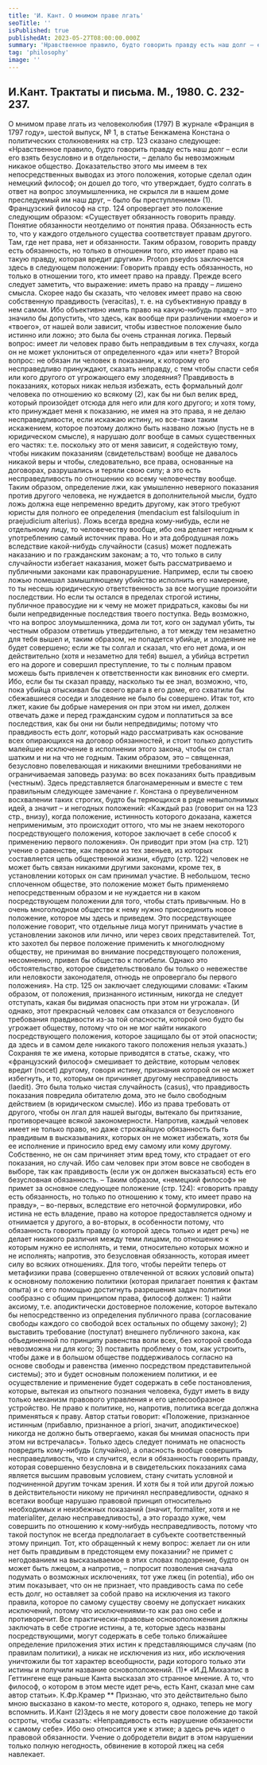 ```yaml
---
title: 'И. Кант. О мнимом праве лгать'
seoTitle: ''
isPublished: true
publishedAt: 2023-05-27T08:00:00.000Z
summary: 'Нравственное правило, будто говорить правду есть наш долг – если его взять безусловно и в отдельности, – делало бы невозможным никакое общество'
tag: 'philosophy'
image: ''
---
```


## И.Кант. Трактаты и письма. М., 1980. С. 232-237.

О мнимом праве лгать из человеколюбия (1797)
В журнале «Франция в 1797 году», шестой выпуск, № 1, в статье Бенжамена Констана о
политических столкновениях на стр. 123 сказано следующее:
«Нравственное правило, будто говорить правду есть наш долг – если его взять безусловно и в
отдельности, – делало бы невозможным никакое общество. Доказательство этого мы имеем в тех
непосредственных выводах из этого положения, которые сделал один немецкий философ; он
дошел до того, что утверждает, будто солгать в ответ на вопрос злоумышленника, не скрылся ли в
нашем доме преследуемый им наш друг, – было бы преступлением» (1).
Французский философ на стр. 124 опровергает это положение следующим образом: «Существует
обязанность говорить правду. Понятие обязанности неотделимо от понятия права. Обязанность
есть то, что у каждого отдельного существа соответствует правам другого. Там, где нет права, нет и
обязанности. Таким образом, говорить правду есть обязанность, но только в отношении того, кто
имеет право на такую правду, которая вредит другим».
Proton pseydos заключается здесь в следующем положении: Говорить правду есть обязанность,
но только в отношении того, кто имеет право на правду.
Прежде всего следует заметить, что выражение: иметь право на правду – лишено смысла. Скорее
надо бы сказать, что человек имеет право на свою собственную правдивость (veracitas), т. е. на
субъективную правду в нем самом. Ибо объективно иметь право на какую-нибудь правду – это
значило бы допустить, что здесь, как вообще при различении «моего» и «твоего», от
нашей воли зависит, чтобы известное положение было истинно или ложно; это была бы очень
странная логика.
Первый вопрос: имеет ли человек право быть неправдивым в тех случаях, когда он не может
уклониться от определенного «да» или «нет»? Второй вопрос: не обязан ли человек в показании,
к которому его несправедливо принуждают, сказать неправду, с тем чтобы спасти себя или кого
другого от угрожающего ему злодеяния?
Правдивость в показаниях, которых никак нельзя избежать, есть формальный долг человека по
отношению ко всякому (2), как бы ни был велик вред, который произойдет отсюда для него или
для кого другого; и хотя тому, кто принуждает меня к показанию, не имея на это права, я не делаю
несправедливости, если искажаю истину, но все-таки таким искажением, которое поэтому должно
быть названо ложью (пусть не в юридическом смысле), я нарушаю долг вообще в самых
существенных его частях: т.е. поскольку это от меня зависит, я содействую тому, чтобы никаким
показаниям (свидетельствам) вообще не давалось никакой веры и чтобы, следовательно, все
права, основанные на договорах, разрушались и теряли свою силу; а это есть несправедливость по
отношению ко всему человечеству вообще.
Таким образом, определение лжи, как умышленно неверного показания против другого человека,
не нуждается в дополнительной мысли, будто ложь должна еще непременно вредить другому,
как этого требуют юристы для полного ее определения (mendacium est falsiloquium in praejudicium
alterius). Ложь всегда вредна кому-нибудь, если не отдельному лицу, то человечеству вообще, ибо
она делает негодным к употреблению самый источник права.
Но и эта добродушная ложь вследствие какой-нибудь случайности (casus) может подлежать
наказанию и по гражданским законам; а то, что только в силу случайности избегает наказания,
может быть рассматриваемо и публичными законами как правонарушение. Например, если ты
своею ложью помешал замышляющему убийство исполнить его намерение, то ты несешь
юридическую ответственность за все могущие произойти последствии. Но если ты остался в
пределах строгой истины, публичное правосудие ни к чему не может придраться, каковы бы ни
были непредвиденные последствия твоего поступка. Ведь возможно, что на вопрос
злоумышленника, дома ли тот, кого он задумал убить, ты честным образом ответишь
утвердительно, а тот между тем незаметно для тебя вышел и, таким образом, не попадется
убийце, и злодеяние не будет совершено; если же ты солгал и сказал, что его нет дома, и он
действительно (хотя и незаметно для тебя) вышел, а убийца встретил его на дороге и совершил
преступление, то ты с полным правом можешь быть привлечен к ответственности как виновник
его смерти. Ибо, если бы ты сказал правду, насколько ты ее знал, возможно, что, пока убийца
отыскивал бы своего врага в его доме, его схватили бы сбежавшиеся соседи и злодеяние не было
бы совершено. Итак тот, кто лжет, какие бы добрые намерения он при этом ни имел, должен
отвечать даже и перед гражданским судом и поплатиться за все последствия, как бы они ни были
непредвидимы; потому что правдивость есть долг, который надо рассматривать как основание
всех опирающихся на договор обязанностей, и стоит только допустить малейшее исключение в
исполнении этого закона, чтобы он стал шатким и ни на что не годным.
Таким образом, это – священная, безусловно повелевающая и никакими внешними требованиями
не ограничиваемая заповедь разума: во всех показаниях быть правдивым (честным).
Здесь представляется благонамеренным и вместе с тем правильным следующее замечание г.
Констана о преувеличенном восхвалении таких строгих, будто бы теряющихся в ряде
невыполнимых идей, а значит – и негодных положений: «Каждый раз (говорит он на 123 стр.,
внизу), когда положение, истинность которого доказана, кажется неприменимым, это происходит
оттого, что мы не знаем некоторого посредствующего положения, которое заключает в себе
способ к применению первого положения». Он приводит при этом (на стр. 121) учение
о равенстве, как первом из тех звеньев, из которых составляется цепь общественной жизни,
«будто (стр. 122) человек не может быть связан никакими другими законами, кроме тех, в
установлении которых он сам принимал участие. В небольшом, тесно сплоченном обществе, это
положение может быть применяемо непосредственным образом и не нуждается ни в каком
посредствующем положении для того, чтобы стать привычным. Но в очень многолюдном
обществе к нему нужно присоединить новое положение, которое мы здесь и приведем. Это
посредствующее положение говорит, что отдельные лица могут принимать участие в
установлении законов или лично, или через своих представителей. Тот, кто захотел бы первое
положение применить к многолюдному обществу, не принимая во внимание посредствующего
положения, несомненно, привел бы общество к погибели. Однако это обстоятельство, которое
свидетельствовало бы только о невежестве или неловкости законодателя, отнюдь не опровергало
бы первого положения». На стр. 125 он заключает следующими словами: «Таким образом, от
положения, признанного истинным, никогда не следует отступать, какая бы видимая опасность
при этом ни угрожала». (И однако, этот прекрасный человек сам отказался от безусловного
требования правдивости из-за той опасности, которой оно будто бы угрожает обществу, потому
что он не мог найти никакого посредствующего положения, которое защищало бы от этой
опасности; да здесь и в самом деле никакого такого положения нельзя указать.)
Сохраняя те же имена, которые приводятся в статье, скажу, что «французский философ»
смешивает то действие, которым человек вредит (nocet) другому, говоря истину, признания
которой он не может избегнуть, и то, которым он причиняет другому несправедливость (laedit).
Это была только чистая случайность (casus), что правдивость показания повредила обитателю
дома, это не было свободным действием (в юридическом смысле). Ибо из права требовать от
другого, чтобы он лгал для нашей выгоды, вытекало бы притязание, противоречащее всякой
закономерности. Напротив, каждый человек имеет не только право, но даже строжайшую
обязанность быть правдивым в высказываниях, которых он не может избежать, хотя бы ее
исполнение и приносило вред ему самому или кому другому. Собственно, не он сам причиняет
этим вред тому, кто страдает от его показания, но случай. Ибо сам человек при этом вовсе не
свободен в выборе, так как правдивость (если уж oн должен высказаться) есть его безусловная
обязанность. – Таким образом, «немецкий философ» не примет за основное следующее
положение (стр. 124): «говорить правду есть обязанность, но только по отношению к тому,
кто имеет право на правду», – во-первых, вследствие его неточной формулировки, ибо истина не
есть владение, право на которое предоставляется одному и отнимается у другого, а во-вторых, в
особенности потому, что обязанность говорить правду (о которой здесь только и идет речь) не
делает никакого различия между теми лицами, по отношению к которым нужно ее исполнять, и
теми, относительно которых можно и не исполнять; напротив, это безусловная
обязанность, которая имеет силу во всяких отношениях.
Для того, чтобы перейти теперь от метафизики права (совершенно отвлеченной от всяких
условий опыта) к основному положению политики (которая прилагает понятия к фактам опыта) и
с его помощью достигнуть разрешения задач политики сообразно с общим принципом права,
философ должен: 1) найти аксиому, т.е. аподиктически достоверное положение, которое
вытекало бы непосредственно из определения публичного права (согласование свободы каждого
со свободой всех остальных по общему закону); 2) выставить требование (постулат) внешнего
публичного закона, как объединенной по принципу равенства воли всех, без которой свобода
невозможна ни для кого; 3) поставить проблему о том, как устроить, чтобы даже и в большом
обществе поддерживалось согласно на основе свободы и равенства (именно посредством
представительной системы); это и будет основным положением политики, и ее осуществление и
применение будет содержать в себе постановления, которые, вытекая из опытного познания
человека, будут иметь в виду только механизм правового управления и его целесообразное
устройство. Не право к политике, но, напротив, политика всегда должна применяться к праву.
Автор статьи говорит: «Положение, признанное истинным (прибавлю, признанное a priori, значит,
аподиктическое) никогда не должно быть отвергаемо, какая бы мнимая опасность при этом ни
встречалась». Только здесь следует понимать не опасность повредить кому-нибудь (случайно), а
опасность вообще совершить несправедливость, что и случится, если я обязанность говорить
правду, которая совершенно безусловна и в свидетельских показаниях сама является высшим
правовым условием, стану считать условной и подчиненной другим точкам зрения. И хотя бы я
той или другой ложью в действительности никому не причинял несправедливости, однако я всетаки вообще нарушаю правовой принцип относительно необходимых и неизбежных показаний
(значит, formaliter, хотя и не materialiter, делаю несправедливость), а это гораздо хуже, чем
совершить по отношению к кому-нибудь несправедливость, потому что такой поступок не всегда
предполагает в субъекте соответственный этому принцип.
Тот, кто обращенный к нему вопрос: желает ли он или нет быть правдивым в предстоящем ему
показании? не примет с негодованием на высказываемое в этих словах подозрение, будто он
может быть лжецом, а напротив, – попросит позволения сначала подумать о возможных
исключениях, тот уже лжец (in potentia), ибо он этим показывает, что он не признает, что
правдивость сама по себе есть долг, но оставляет за собой право на исключения из такого
правила, которое по самому существу своему не допускает никаких исключений, потому что
исключениями-то как раз оно себе и противоречит.
Все практически-правовые основоположения должны заключать в себе строгие истины, а те,
которые здесь названы посредствующими, могут содержать в себе только ближайшее
определение приложения этих истин к представляющимся случаям (по правилам политики), а
никак не исключения из них, ибо исключения уничтожили бы тот характер всеобщности, ради
которого только эти истины и получили название основоположений.
(1)\* «И.Д.Михаэлис в Геттингене еще раньше Канта высказал это странное мнение. А то, что
философ, о котором в этом месте идет речь, есть Кант, сказал мне сам автор статьи».
К.Фр.Крамер
\*\* Признаю, что это действительно было мною высказано в каком-то месте, которого я, однако,
теперь не могу вспомнить.
И.Кант
(2)Здесь я не могу довести свое положение до такой остроты, чтобы сказать: «Неправдивость есть
нарушение обязанности к самому себе». Ибо оно относится уже к этике; а здесь речь идет о
правовой обязанности. Учение о добродетели видит в этом нарушении только полную
негодность, обвинение в которой лжец на себя навлекает.
